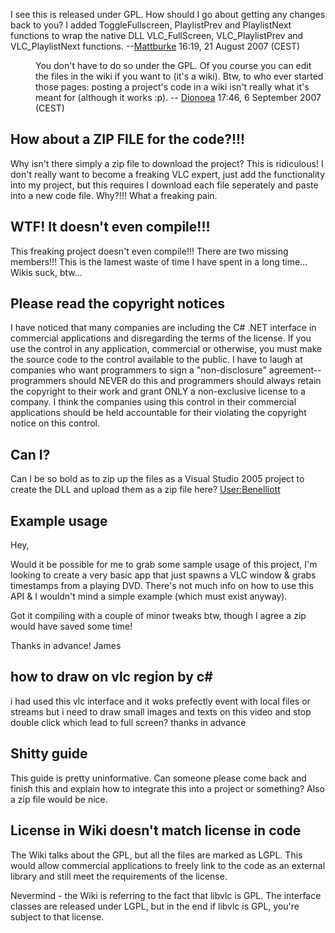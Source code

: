 I see this is released under GPL. How should I go about getting any changes back to you? I added ToggleFullscreen, PlaylistPrev and PlaylistNext functions to wrap the native DLL VLC_FullScreen, VLC_PlaylistPrev and VLC_PlaylistNext functions. --[[User:Mattburke|Mattburke]] 16:19, 21 August 2007 (CEST)
: You don't have to do so under the GPL. Of you course you can edit the files in the wiki if you want to (it's a wiki). Btw, to who ever started those pages: posting a project's code in a wiki isn't really what it's meant for (although it works :p).  -- [[User:Dionoea|Dionoea]] 17:46, 6 September 2007 (CEST)

== How about a ZIP FILE for the code?!!! ==

Why isn't there simply a zip file to download the project?  This is ridiculous!  I don't really want to become a freaking VLC expert, just add the functionality into my project, but this requires I download each file seperately and paste into a new code file.  Why?!!!  What a freaking pain.

== WTF!  It doesn't even compile!!! ==

This freaking project doesn't even compile!!!  There are two missing members!!!  This is the lamest waste of time I have spent in a long time...  Wikis suck, btw...

== Please read the copyright notices ==
I have noticed that many companies are including the C# .NET interface in commercial applications and disregarding the terms of the license. If you use the control in any application, commercial or otherwise, you must make the source code to the control available to the public. I have to laugh at companies who want programmers to sign a "non-disclosure" agreement--programmers should NEVER do this and programmers should always retain the copyright to their work and grant ONLY a non-exclusive license to a company. I think the companies using this control in their commercial applications should be held accountable for their violating the copyright notice on this control.

== Can I? ==

Can I be so bold as to zip up the files as a Visual Studio 2005 project to create the DLL and upload them as a zip file here?  [[User:Benelliott]]

== Example usage ==

Hey,

Would it be possible for me to grab some sample usage of this project, I'm looking to create a very basic app that just spawns a VLC window & grabs timestamps from a playing DVD.  There's not much info on how to use this API & I wouldn't mind a simple example (which must exist anyway).

Got it compiling with a couple of minor tweaks btw, though I agree a zip would have saved some time!

Thanks in advance!
James

== how to draw on vlc region by c# ==

i had used this vlc interface and it woks prefectly event with local files or streams
but i need to draw small images and texts on this video and stop double click which lead to full screen?
thanks in advance

== Shitty guide ==

This guide is pretty uninformative.  Can someone please come back and finish this and explain how to integrate this into a project or something?  Also a zip file would be nice.

== License in Wiki doesn't match license in code ==

The Wiki talks about the GPL, but all the files are marked as LGPL. This would allow commercial applications to freely link to the code as an external library and still meet the requirements of the license.

Nevermind - the Wiki is referring to the fact that libvlc is GPL. The interface classes are released under LGPL, but in the end if libvlc is GPL, you're subject to that license.